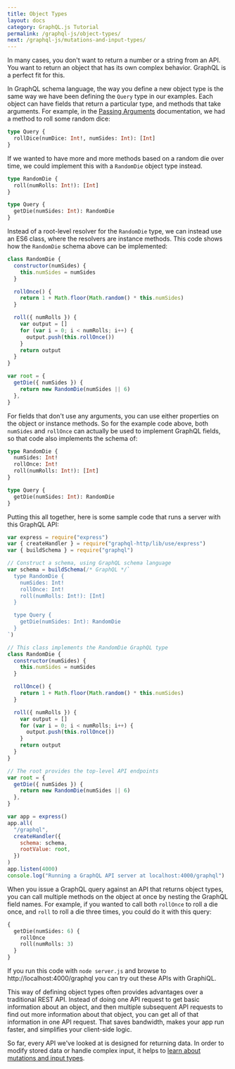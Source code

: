 ```yaml
---
title: Object Types
layout: docs
category: GraphQL.js Tutorial
permalink: /graphql-js/object-types/
next: /graphql-js/mutations-and-input-types/
---
```


In many cases, you don't want to return a number or a string from an API. You want to return an object that has its own complex behavior. GraphQL is a perfect fit for this.

In GraphQL schema language, the way you define a new object type is the same way we have been defining the `Query` type in our examples. Each object can have fields that return a particular type, and methods that take arguments. For example, in the [Passing Arguments](/graphql-js/passing-arguments/) documentation, we had a method to roll some random dice:

```graphql
type Query {
  rollDice(numDice: Int!, numSides: Int): [Int]
}
```

If we wanted to have more and more methods based on a random die over time, we could implement this with a `RandomDie` object type instead.

```graphql
type RandomDie {
  roll(numRolls: Int!): [Int]
}

type Query {
  getDie(numSides: Int): RandomDie
}
```

Instead of a root-level resolver for the `RandomDie` type, we can instead use an ES6 class, where the resolvers are instance methods. This code shows how the `RandomDie` schema above can be implemented:

```js
class RandomDie {
  constructor(numSides) {
    this.numSides = numSides
  }

  rollOnce() {
    return 1 + Math.floor(Math.random() * this.numSides)
  }

  roll({ numRolls }) {
    var output = []
    for (var i = 0; i < numRolls; i++) {
      output.push(this.rollOnce())
    }
    return output
  }
}

var root = {
  getDie({ numSides }) {
    return new RandomDie(numSides || 6)
  },
}
```

For fields that don't use any arguments, you can use either properties on the object or instance methods. So for the example code above, both `numSides` and `rollOnce` can actually be used to implement GraphQL fields, so that code also implements the schema of:

```graphql
type RandomDie {
  numSides: Int!
  rollOnce: Int!
  roll(numRolls: Int!): [Int]
}

type Query {
  getDie(numSides: Int): RandomDie
}
```

Putting this all together, here is some sample code that runs a server with this GraphQL API:

```js
var express = require("express")
var { createHandler } = require("graphql-http/lib/use/express")
var { buildSchema } = require("graphql")

// Construct a schema, using GraphQL schema language
var schema = buildSchema(/* GraphQL */`
  type RandomDie {
    numSides: Int!
    rollOnce: Int!
    roll(numRolls: Int!): [Int]
  }

  type Query {
    getDie(numSides: Int): RandomDie
  }
`)

// This class implements the RandomDie GraphQL type
class RandomDie {
  constructor(numSides) {
    this.numSides = numSides
  }

  rollOnce() {
    return 1 + Math.floor(Math.random() * this.numSides)
  }

  roll({ numRolls }) {
    var output = []
    for (var i = 0; i < numRolls; i++) {
      output.push(this.rollOnce())
    }
    return output
  }
}

// The root provides the top-level API endpoints
var root = {
  getDie({ numSides }) {
    return new RandomDie(numSides || 6)
  },
}

var app = express()
app.all(
  "/graphql",
  createHandler({
    schema: schema,
    rootValue: root,
  })
)
app.listen(4000)
console.log("Running a GraphQL API server at localhost:4000/graphql")
```

When you issue a GraphQL query against an API that returns object types, you can call multiple methods on the object at once by nesting the GraphQL field names. For example, if you wanted to call both `rollOnce` to roll a die once, and `roll` to roll a die three times, you could do it with this query:

```graphql
{
  getDie(numSides: 6) {
    rollOnce
    roll(numRolls: 3)
  }
}
```

If you run this code with `node server.js` and browse to http://localhost:4000/graphql you can try out these APIs with GraphiQL.

This way of defining object types often provides advantages over a traditional REST API. Instead of doing one API request to get basic information about an object, and then multiple subsequent API requests to find out more information about that object, you can get all of that information in one API request. That saves bandwidth, makes your app run faster, and simplifies your client-side logic.

So far, every API we've looked at is designed for returning data. In order to modify stored data or handle complex input, it helps to [learn about mutations and input types](/graphql-js/mutations-and-input-types/).
